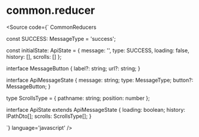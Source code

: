 
<Meta title="reducer/common.reducer" />

# common.reducer

<Source code={`
  CommonReducers

  const SUCCESS: MessageType = 'success';
  
  const initialState: ApiState = { message: '', type: SUCCESS, loading: false, history: [], scrolls: [] };

  interface MessageButton {
    label?: string;
    url?: string;
  }

  interface ApiMessageState {
    message: string;
    type: MessageType;
    button?: MessageButton;
  }

  type ScrollsType = { pathname: string; position: number };

  interface ApiState extends ApiMessageState {
    loading: boolean;
    history: IPathDto[];
    scrolls: ScrollsType[];
  }

`} language='javascript' />
